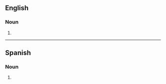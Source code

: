 {{also|Bestsellers|best-sellers}}
==English==

===Noun===
{{head|en|noun form}}

# {{plural of|en|bestseller}}

----

==Spanish==

===Noun===
{{head|es|noun form}}

# {{plural of|es|bestseller}}